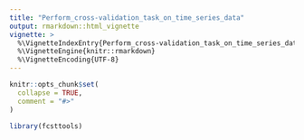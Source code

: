 ```yaml
---
title: "Perform_cross-validation_task_on_time_series_data"
output: rmarkdown::html_vignette
vignette: >
  %\VignetteIndexEntry{Perform_cross-validation_task_on_time_series_data}
  %\VignetteEngine{knitr::rmarkdown}
  %\VignetteEncoding{UTF-8}
---
```


```r
knitr::opts_chunk$set(
  collapse = TRUE,
  comment = "#>"
)
```

```r
library(fcsttools)
```
